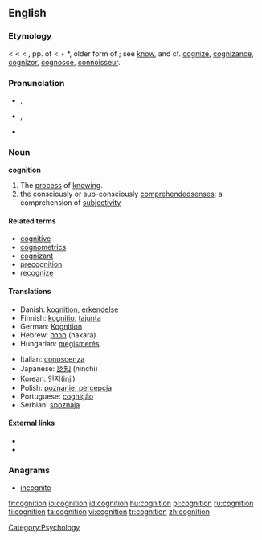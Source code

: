 ==English==

===Etymology===
< {{etyl|enm}} {{term|cognicion}} < {{etyl|la}} {{term|cognitio||knowledge, perception, a judicial examination, trial}} < {{term|cognitus}}, pp. of {{term|cognoscere||to know}} < {{term|co-||together}} + *{{term|gnoscere}}, older form of {{term|noscere||to know}}; see [[know]], and cf. [[cognize]], [[cognizance]], [[cognizor]], [[cognosce]], [[connoisseur]].

===Pronunciation===
* {{a|RP}} {{IPA|/kɒgˈnɪʃən/}}, {{SAMPA|/kQg"nIS@n/}}
* {{a|US}} {{IPA|/kɑgˈnɪʃən/}}, {{SAMPA|/kAg"nIs@n/}}
* {{hyphenation|cog|ni|tion}}

===Noun===
{{wikipedia}}
'''cognition'''

# The [[process]] of [[know]]ing.
# the consciously or sub-consciously [[comprehended]][[ senses]]; a comprehension of [[subjectivity]]

====Related terms====
* [[cognitive]]
* [[cognometrics]]
* [[cognizant]]
* [[precognition]]
* [[recognize]]

====Translations====
{{trans-top|process of knowing}}
* Danish: [[kognition]], [[erkendelse]]
* Finnish: [[kognitio]], [[tajunta]]
* German: [[Kognition]] {{f}}
* Hebrew: [[הכרה]] (hakara) {{f}}
* Hungarian: [[megismerés]]
{{trans-mid}}
* Italian: [[conoscenza]] {{m}}
* Japanese: [[認知]] (ninchi)
* Korean: 인지(inji)
* Polish: [[poznanie, percepcja]] {{n}}
* Portuguese: [[cognição]]
* Serbian: [[spoznaja]] {{f}}
{{trans-bottom}}

====External links====
* {{R:Webster 1913}}
* {{R:Century 1911}}

===Anagrams===
* [[incognito]]

[[Category:Psychology]]

[[fr:cognition]]
[[io:cognition]]
[[id:cognition]]
[[hu:cognition]]
[[pl:cognition]]
[[ru:cognition]]
[[fi:cognition]]
[[ta:cognition]]
[[vi:cognition]]
[[tr:cognition]]
[[zh:cognition]]